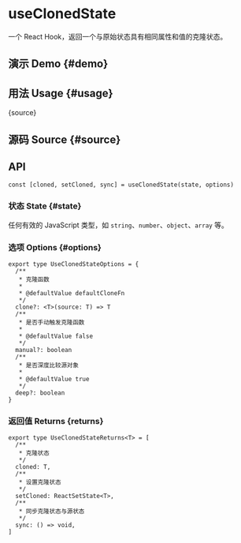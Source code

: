 # useClonedState


<HooksType category="State" />

一个 React Hook，返回一个与原始状态具有相同属性和值的克隆状态。

## 演示 Demo \{#demo}


<App />

## 用法 Usage \{#usage}


<RawCode>{source}</RawCode>

## 源码 Source \{#source}


<Source />

## API

```tsx
const [cloned, setCloned, sync] = useClonedState(state, options)
```

### 状态 State \{#state}

任何有效的 JavaScript 类型，如 `string`、`number`、`object`、`array` 等。

### 选项 Options \{#options}

```tsx
export type UseClonedStateOptions = {
  /**
   * 克隆函数
   *
   * @defaultValue defaultCloneFn
   */
  clone?: <T>(source: T) => T
  /**
   * 是否手动触发克隆函数
   *
   * @defaultValue false
   */
  manual?: boolean
  /**
   * 是否深度比较源对象
   *
   * @defaultValue true
   */
  deep?: boolean
}
```

### 返回值 Returns \{returns}

```tsx
export type UseClonedStateReturns<T> = [
  /**
   * 克隆状态
   */
  cloned: T,
  /**
   * 设置克隆状态
   */
  setCloned: ReactSetState<T>,
  /**
   * 同步克隆状态与源状态
   */
  sync: () => void,
]
```
